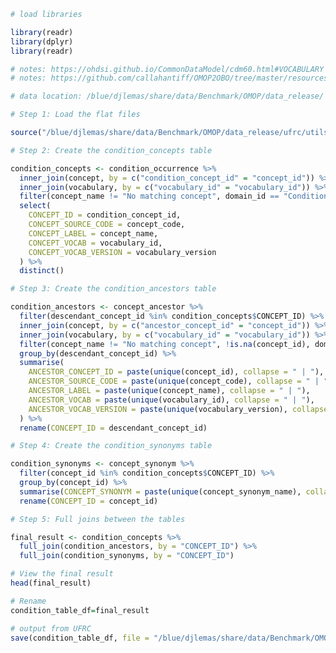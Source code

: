 ```r

# load libraries

library(readr)
library(dplyr)
library(readr)

# notes: https://ohdsi.github.io/CommonDataModel/cdm60.html#VOCABULARY
# notes: https://github.com/callahantiff/OMOP2OBO/tree/master/resources/clinical_data

# data location: /blue/djlemas/share/data/Benchmark/OMOP/data_release/

```

```r

# Step 1: Load the flat files

source("/blue/djlemas/share/data/Benchmark/OMOP/data_release/ufrc/utils/params.R")

```

```r
# Step 2: Create the condition_concepts table

condition_concepts <- condition_occurrence %>%
  inner_join(concept, by = c("condition_concept_id" = "concept_id")) %>%
  inner_join(vocabulary, by = c("vocabulary_id" = "vocabulary_id")) %>%
  filter(concept_name != "No matching concept", domain_id == "Condition") %>%
  select(
    CONCEPT_ID = condition_concept_id,
    CONCEPT_SOURCE_CODE = concept_code,
    CONCEPT_LABEL = concept_name,
    CONCEPT_VOCAB = vocabulary_id,
    CONCEPT_VOCAB_VERSION = vocabulary_version
  ) %>%
  distinct()

# Step 3: Create the condition_ancestors table

condition_ancestors <- concept_ancestor %>%
  filter(descendant_concept_id %in% condition_concepts$CONCEPT_ID) %>%
  inner_join(concept, by = c("ancestor_concept_id" = "concept_id")) %>%
  inner_join(vocabulary, by = c("vocabulary_id" = "vocabulary_id")) %>%
  filter(concept_name != "No matching concept", !is.na(concept_id), domain_id == "Condition") %>%
  group_by(descendant_concept_id) %>%
  summarise(
    ANCESTOR_CONCEPT_ID = paste(unique(concept_id), collapse = " | "),
    ANCESTOR_SOURCE_CODE = paste(unique(concept_code), collapse = " | "),
    ANCESTOR_LABEL = paste(unique(concept_name), collapse = " | "),
    ANCESTOR_VOCAB = paste(unique(vocabulary_id), collapse = " | "),
    ANCESTOR_VOCAB_VERSION = paste(unique(vocabulary_version), collapse = " | ")
  ) %>%
  rename(CONCEPT_ID = descendant_concept_id)

# Step 4: Create the condition_synonyms table

condition_synonyms <- concept_synonym %>%
  filter(concept_id %in% condition_concepts$CONCEPT_ID) %>%
  group_by(concept_id) %>%
  summarise(CONCEPT_SYNONYM = paste(unique(concept_synonym_name), collapse = " | ")) %>%
  rename(CONCEPT_ID = concept_id)

# Step 5: Full joins between the tables

final_result <- condition_concepts %>%
  full_join(condition_ancestors, by = "CONCEPT_ID") %>%
  full_join(condition_synonyms, by = "CONCEPT_ID")

# View the final result
head(final_result)

# Rename
condition_table_df=final_result

# output from UFRC
save(condition_table_df, file = "/blue/djlemas/share/data/Benchmark/OMOP/data_ready/condition_table_df.RData")
  
```

